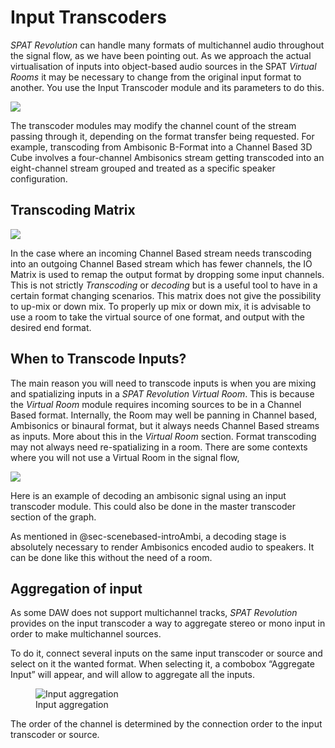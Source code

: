 # Input Transcoders {#sec-input-transcoder-module}

_SPAT Revolution_ can handle many formats of multichannel audio throughout the signal flow, as we have been pointing out. As we approach the actual virtualisation of inputs into object-based audio sources in the SPAT _Virtual Rooms_ it may be necessary to change from the original input format to another. You use the Input Transcoder module and its parameters to do this.

![](https://flux-shared.s3.amazonaws.com/doc_images/SpatR/Education/InputTranscoding.png)


The transcoder modules may modify the channel count of the stream passing through it, depending on the format transfer being requested. For example, transcoding from Ambisonic B-Format into a Channel Based 3D Cube involves a four-channel Ambisonics stream getting transcoded into an eight-channel stream grouped and treated as a specific speaker configuration.

## Transcoding Matrix

![](https://flux-shared.s3.amazonaws.com/doc_images/SpatR/Setup/TranscoderMatrix.png)

In the case where an incoming Channel Based stream needs transcoding into an outgoing Channel Based stream which has fewer channels, the IO Matrix is used to remap the output format by dropping some input channels. This is not strictly _Transcoding_ or _decoding_ but is a useful tool to have in a certain format changing scenarios. This matrix does not give the possibility to up-mix or down mix. To properly up mix or down mix, it is advisable to use a room to take the virtual source of one format, and output with the desired end format.

## When to Transcode Inputs?

The main reason you will need to transcode inputs is when you are mixing and spatializing inputs in a _SPAT Revolution_ _Virtual Room_. This is because the _Virtual Room_ module requires incoming sources to be in a Channel Based format. Internally, the Room may well be panning in Channel based, Ambisonics or binaural format, but it always needs Channel Based streams as inputs. More about this in the _Virtual Room_ section. Format transcoding may not always need re-spatializing in a room. There are some contexts where you will not use a Virtual Room in the signal flow,

![](https://flux-shared.s3.amazonaws.com/doc_images/SpatR/Education/TranscodingExplained.png)

Here is an example of decoding an ambisonic signal using an input transcoder module. This could also be done in the master transcoder section of the graph.

As mentioned in @sec-scenebased-introAmbi, a decoding stage is absolutely necessary to render Ambisonics encoded audio to speakers. It can be done like this without the need of a room.


## Aggregation of input

As some DAW does not support multichannel tracks, _SPAT Revolution_ provides on the input transcoder a way to aggregate stereo or mono input in order to make multichannel sources.

To do it, connect several inputs on the same input transcoder or source and select on it the wanted format. When selecting it, a combobox "Aggregate Input" will appear, and will allow to aggregate all the inputs.

![Input aggregation](https://flux-shared.s3.amazonaws.com/doc_images/SpatR/Setup/InputAggregation.png)

:::{.callout-warning}
 The order of the channel is determined by the connection order to the input transcoder or source.
:::